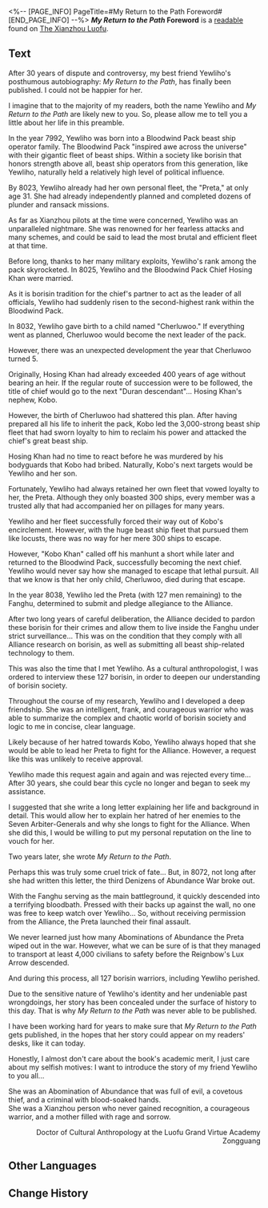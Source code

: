 <%-- [PAGE_INFO]
PageTitle=#My Return to the Path Foreword#
[END_PAGE_INFO] --%>
{{Readable Infobox
|id           = 389
|partIds      = 190684
|title        = ''My Return to the Path'' Foreword
|image        = Item The Xianzhou Luofu Readable 2.png
|world        = The Xianzhou Luofu
|parts        = 1
|author       = <!--to be added-->
|description  = Luofu scholar Zongguang's foreword, written for a manuscript that he organized for a bosom friend... who turned out to be a borisin.
|part1        = ''My Return to the Path'' Foreword
|source1      = {{cx|Source missing}}
|characters   = 
|factions     = 
}}
'''''My Return to the Path'' Foreword''' is a [[readable]] found on [[The Xianzhou Luofu]].
<!--
==Location==
{{Map Embed|<map name>|<marker id>}}
-->
==Text==
After 30 years of dispute and controversy, my best friend Yewliho's posthumous autobiography: ''My Return to the Path'', has finally been published. I could not be happier for her.

I imagine that to the majority of my readers, both the name Yewliho and ''My Return to the Path'' are likely new to you. So, please allow me to tell you a little about her life in this preamble.

In the year 7992, Yewliho was born into a Bloodwind Pack beast ship operator family. The Bloodwind Pack "inspired awe across the universe" with their gigantic fleet of beast ships. Within a society like borisin that honors strength above all, beast ship operators from this generation, like Yewliho, naturally held a relatively high level of political influence.

By 8023, Yewliho already had her own personal fleet, the "Preta," at only age 31. She had already independently planned and completed dozens of plunder and ransack missions.

As far as Xianzhou pilots at the time were concerned, Yewliho was an unparalleled nightmare. She was renowned for her fearless attacks and many schemes, and could be said to lead the most brutal and efficient fleet at that time.

Before long, thanks to her many military exploits, Yewliho's rank among the pack skyrocketed. In 8025, Yewliho and the Bloodwind Pack Chief Hosing Khan were married.

As it is borisin tradition for the chief's partner to act as the leader of all officials, Yewliho had suddenly risen to the second-highest rank within the Bloodwind Pack.

In 8032, Yewliho gave birth to a child named "Cherluwoo." If everything went as planned, Cherluwoo would become the next leader of the pack.

However, there was an unexpected development the year that Cherluwoo turned 5.

Originally, Hosing Khan had already exceeded 400 years of age without bearing an heir. If the regular route of succession were to be followed, the title of chief would go to the next "Duran descendant"... Hosing Khan's nephew, Kobo.

However, the birth of Cherluwoo had shattered this plan. After having prepared all his life to inherit the pack, Kobo led the 3,000-strong beast ship fleet that had sworn loyalty to him to reclaim his power and attacked the chief's great beast ship.

Hosing Khan had no time to react before he was murdered by his bodyguards that Kobo had bribed. Naturally, Kobo's next targets would be Yewliho and her son. 

Fortunately, Yewliho had always retained her own fleet that vowed loyalty to her, the Preta. Although they only boasted 300 ships, every member was a trusted ally that had accompanied her on pillages for many years.

Yewliho and her fleet successfully forced their way out of Kobo's encirclement. However, with the huge beast ship fleet that pursued them like locusts, there was no way for her mere 300 ships to escape.

However, "Kobo Khan" called off his manhunt a short while later and returned to the Bloodwind Pack, successfully becoming the next chief. Yewliho would never say how she managed to escape that lethal pursuit. All that we know is that her only child, Cherluwoo, died during that escape.

In the year 8038, Yewliho led the Preta (with 127 men remaining) to the Fanghu, determined to submit and pledge allegiance to the Alliance.

After two long years of careful deliberation, the Alliance decided to pardon these borisin for their crimes and allow them to live inside the Fanghu under strict surveillance... This was on the condition that they comply with all Alliance research on borisin, as well as submitting all beast ship-related technology to them.

This was also the time that I met Yewliho. As a cultural anthropologist, I was ordered to interview these 127 borisin, in order to deepen our understanding of borisin society.

Throughout the course of my research, Yewliho and I developed a deep friendship. She was an intelligent, frank, and courageous warrior who was able to summarize the complex and chaotic world of borisin society and logic to me in concise, clear language.

Likely because of her hatred towards Kobo, Yewliho always hoped that she would be able to lead her Preta to fight for the Alliance. However, a request like this was unlikely to receive approval.

Yewliho made this request again and again and was rejected every time... After 30 years, she could bear this cycle no longer and began to seek my assistance.

I suggested that she write a long letter explaining her life and background in detail. This would allow her to explain her hatred of her enemies to the Seven Arbiter-Generals and why she longs to fight for the Alliance. When she did this, I would be willing to put my personal reputation on the line to vouch for her.

Two years later, she wrote ''My Return to the Path''.

Perhaps this was truly some cruel trick of fate... But, in 8072, not long after she had written this letter, the third Denizens of Abundance War broke out.

With the Fanghu serving as the main battleground, it quickly descended into a terrifying bloodbath. Pressed with their backs up against the wall, no one was free to keep watch over Yewliho... So, without receiving permission from the Alliance, the Preta launched their final assault.

We never learned just how many Abominations of Abundance the Preta wiped out in the war. However, what we can be sure of is that they managed to transport at least 4,000 civilians to safety before the Reignbow's Lux Arrow descended.

And during this process, all 127 borisin warriors, including Yewliho perished.

Due to the sensitive nature of Yewliho's identity and her undeniable past wrongdoings, her story has been concealed under the surface of history to this day. That is why ''My Return to the Path'' was never able to be published.

I have been working hard for years to make sure that ''My Return to the Path'' gets published, in the hopes that her story could appear on my readers' desks, like it can today.

Honestly, I almost don't care about the book's academic merit, I just care about my selfish motives: I want to introduce the story of my friend Yewliho to you all...

She was an Abomination of Abundance that was full of evil, a covetous thief, and a criminal with blood-soaked hands.<br />
She was a Xianzhou person who never gained recognition, a courageous warrior, and a mother filled with rage and sorrow.

<div align="right">Doctor of Cultural Anthropology at the Luofu Grand Virtue Academy<br />
Zongguang</div>



<!--
==Trivia==
* 
-->
==Other Languages==
{{Other Languages
|en   = ''My Return to the Path'' Foreword
|zhs  = 《归正本末》前言
|zht  = 《歸正本末》前言
|ja   = 『帰正本末』序文
|ko   = ≪귀정본말≫ 머리말
|es   = Prólogo de «Mi regreso a la Vía»
|fr   = Avant-propos de ''Retour aux sources''
|ru   = Предисловие к рукописи «Возвращение к истории»
|th   = คำนิยม "หวนคืนสู่จุดเริ่มต้นและจุดจบ"
|vi   = Lời nói đầu của "Quay Về Với Cội Nguồn"
|de   = „Wie ich zum Pfad zurückfand“ – Vorwort
|id   = Kata Pengantar "Kembali pada Kebenaran"
|pt   = Prefácio de "Meu Retorno ao Caminho"
}}

==Change History==
{{Change History|2.4}}